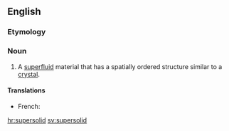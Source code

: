 ==English==
{{wikipedia}}

===Etymology===
{{prefix|super|solid}}

===Noun===
{{en-noun}}

# {{context|physics|lang=en}} A [[superfluid]] material that has a spatially ordered structure similar to a [[crystal]].

====Translations====
{{trans-top|superfluid material}}
* French: {{t+|fr|supersolide|m}}
{{trans-mid}}
{{trans-bottom}}

[[hr:supersolid]]
[[sv:supersolid]]